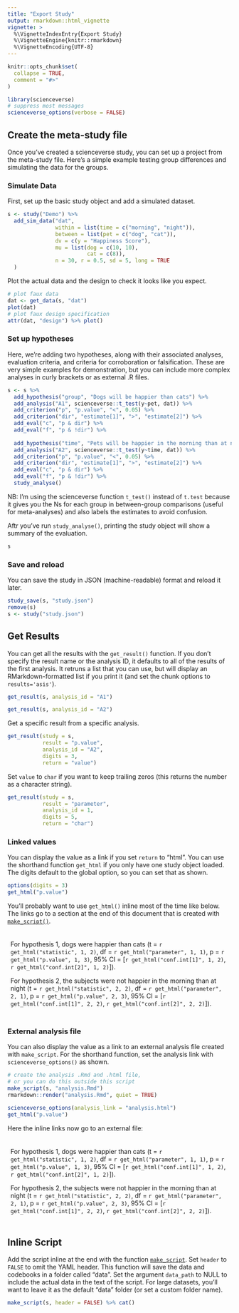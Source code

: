 ```yaml
---
title: "Export Study"
output: rmarkdown::html_vignette
vignette: >
  %\VignetteIndexEntry{Export Study}
  %\VignetteEngine{knitr::rmarkdown}
  %\VignetteEncoding{UTF-8}
---
```


<style>
  .example {
    border: 2x solid grey;
    border-radius: 1em;
    padding: 0.5em;
  }
</style>

```r
knitr::opts_chunk$set(
  collapse = TRUE,
  comment = "#>"
)
```

```r
library(scienceverse)
# suppress most messages
scienceverse_options(verbose = FALSE)
```

## Create the meta-study file

Once you've created a scienceverse study, you can set up a project from the meta-study file. Here's a simple example testing group differences and simulating the data for the groups.

### Simulate Data

First, set up the basic study object and add a simulated dataset. 

```r
s <- study("Demo") %>%
  add_sim_data("dat", 
               within = list(time = c("morning", "night")),
               between = list(pet = c("dog", "cat")), 
               dv = c(y = "Happiness Score"),
               mu = list(dog = c(10, 10), 
                         cat = c(8)), 
               n = 30, r = 0.5, sd = 5, long = TRUE
  )
```

Plot the actual data and the design to check it looks like you expect.

```r
# plot faux data
dat <- get_data(s, "dat")
plot(dat)
# plot faux design specification
attr(dat, "design") %>% plot()
```

### Set up hypotheses

Here, we're adding two hypotheses, along with their associated analyses, evaluation criteria, and criteria for corroboration or falsification. These are very simple examples for demonstration, but you can include more complex analyses in curly brackets or as external .R files.

```r
s <- s %>%
  add_hypothesis("group", "Dogs will be happier than cats") %>%
  add_analysis("A1", scienceverse::t_test(y~pet, dat)) %>%
  add_criterion("p", "p.value", "<", 0.05) %>%
  add_criterion("dir", "estimate[1]", ">", "estimate[2]") %>%
  add_eval("c", "p & dir") %>%
  add_eval("f", "p & !dir") %>%
  
  add_hypothesis("time", "Pets will be happier in the morning than at night") %>%
  add_analysis("A2", scienceverse::t_test(y~time, dat)) %>%
  add_criterion("p", "p.value", "<", 0.05) %>%
  add_criterion("dir", "estimate[1]", ">", "estimate[2]") %>%
  add_eval("c", "p & dir") %>%
  add_eval("f", "p & !dir") %>%
  study_analyse()
```

NB: I'm using the scienceverse function `t_test()` instead of `t.test` because it gives you the Ns for each group in between-group comparisons (useful for meta-analyses) and also labels the estimates to avoid confusion.

Aftr you've run `study_analyse()`, printing the study object will show a summary of the evaluation.

```r
s
```

### Save and reload

You can save the study in JSON (machine-readable) format and reload it later. 

```r
study_save(s, "study.json")
remove(s)
s <- study("study.json")
```

## Get Results

You can get all the results with the `get_result()` function. If you don't specify the result name or the analysis ID, it defaults to all of the results of the first analysis. It retruns a list that you can use, but will display an RMarkdown-formatted list if you print it (and set the chunk options to `results='asis'`).

```r
get_result(s, analysis_id = "A1")
```

```r
get_result(s, analysis_id = "A2")
```

Get a specific result from a specific analysis.

```r
get_result(study = s, 
           result = "p.value", 
           analysis_id = "A2", 
           digits = 3,
           return = "value")
```

Set `value` to `char` if you want to keep trailing zeros (this returns the number as a character string).

```r
get_result(study = s, 
           result = "parameter", 
           analysis_id = 1, 
           digits = 5,
           return = "char")
```

### Linked values

You can display the value as a link if you set `return` to "html". You can use the shorthand function `get_html` if you only have one study object loaded. The digits default to the global option, so you can set that as shown.
 
```r
options(digits = 3)
get_html("p.value")
```

You'll probably want to use `get_html()` inline most of the time like below. The links go to a section at the end of this document that is created with [`make_script()`](#Appendix).

<div class="example">
For hypothesis 1, dogs were happier than cats 
  (t = `r get_html("statistic", 1, 2)`, 
  df = `r get_html("parameter", 1, 1)`, 
  p = `r get_html("p.value", 1, 3)`,
  95% CI = [`r get_html("conf.int[1]", 1, 2)`, 
             `r get_html("conf.int[2]", 1, 2)`]).
  
For hypothesis 2, the subjects were not happier in the morning than at night 
  (t = `r get_html("statistic", 2, 2)`, 
  df = `r get_html("parameter", 2, 1)`, 
  p = `r get_html("p.value", 2, 3)`,
  95% CI = [`r get_html("conf.int[1]", 2, 2)`, 
             `r get_html("conf.int[2]", 2, 2)`]).
</div>


### External analysis file

You can also display the value as a link to an external analysis file created with `make_script`. For the shorthand function, set the analysis link with `scienceverse_options()` as shown.

```r
# create the analysis .Rmd and .html file, 
# or you can do this outside this script
make_script(s, "analysis.Rmd")
rmarkdown::render("analysis.Rmd", quiet = TRUE) 

scienceverse_options(analysis_link = "analysis.html")
get_html("p.value")
```

Here the inline links now go to an external file:

<div class="example">
For hypothesis 1, dogs were happier than cats 
  (t = `r get_html("statistic", 1, 2)`, 
  df = `r get_html("parameter", 1, 1)`, 
  p = `r get_html("p.value", 1, 3)`,
  95% CI = [`r get_html("conf.int[1]", 1, 2)`, 
             `r get_html("conf.int[2]", 1, 2)`]).
  
For hypothesis 2, the subjects were not happier in the morning than at night 
  (t = `r get_html("statistic", 2, 2)`, 
  df = `r get_html("parameter", 2, 1)`, 
  p = `r get_html("p.value", 2, 3)`,
  95% CI = [`r get_html("conf.int[1]", 2, 2)`, 
             `r get_html("conf.int[2]", 2, 2)`]).
</div>


## Inline Script {#Appendix}

Add the script inline at the end with the function [`make_script`](../reference/make_script.html). Set `header` to `FALSE` to omit the YAML header. This function will save the data and codebooks in a folder called "data". Set the argument `data_path` to NULL to include the actual data in the text of the script. For large datasets, you'll want to leave it as the default "data" folder (or set a custom folder name).

```r
make_script(s, header = FALSE) %>% cat()
```


